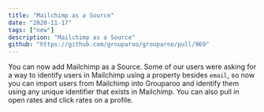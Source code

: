 ```yaml
---
title: "Mailchimp as a Source"
date: "2020-11-17"
tags: ["new"]
description: "Mailchimp as a Source"
github: "https://github.com/grouparoo/grouparoo/pull/969"
---
```


You can now add Mailchimp as a Source. Some of our users were asking for a way to identify users in Mailchimp using a property besides `email`, so now you can import users from Mailchimp into Grouparoo and identify them using any unique identifier that exists in Mailchimp. You can also pull in open rates and click rates on a profile.
